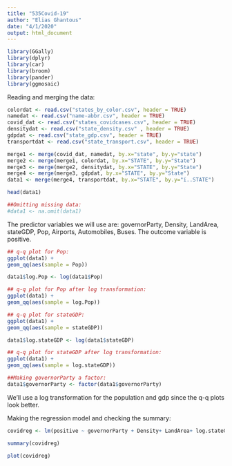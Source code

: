 ---
title: "535Covid-19"
author: "Elias Ghantous"
date: "4/1/2020"
output: html_document
---


```{r, include=FALSE}
library(GGally)
library(dplyr)
library(car)
library(broom)
library(pander)
library(ggmosaic)
```


Reading and merging the data:
```{r, include = TRUE}

colordat <- read.csv("states_by_color.csv", header = TRUE)
namedat <- read.csv("name-abbr.csv", header = TRUE)
covid_dat <- read.csv("states_covidcases.csv", header = TRUE)
densitydat <- read.csv("state_density.csv" , header = TRUE)
gdpdat <- read.csv("state_gdp.csv", header = TRUE)
transportdat <- read.csv("state_transport.csv", header = TRUE)

merge1 <- merge(covid_dat, namedat, by.x="state", by.y="state")
merge2 <- merge(merge1, colordat, by.x="STATE", by.y="State")
merge3 <- merge(merge2, densitydat, by.x="STATE", by.y="State")
merge4 <- merge(merge3, gdpdat, by.x="STATE", by.y="State")
data1 <- merge(merge4, transportdat, by.x="STATE", by.y="ï..STATE")

head(data1)

##Omitting missing data:
#data1 <- na.omit(data1)
```

The predictor variables we will use are: governorParty, Density, LandArea, stateGDP, Pop, Airports, Automobiles, Buses. The outcome variable is positive. 

```{r, include=TRUE}
## q-q plot for Pop:
ggplot(data1) +
geom_qq(aes(sample = Pop))

data1$log.Pop <- log(data1$Pop)

## q-q plot for Pop after log transformation:
ggplot(data1) +
geom_qq(aes(sample = log.Pop))

## q-q plot for stateGDP:
ggplot(data1) +
geom_qq(aes(sample = stateGDP))

data1$log.stateGDP <- log(data1$stateGDP)

## q-q plot for stateGDP after log transformation:
ggplot(data1) +
geom_qq(aes(sample = log.stateGDP))

##Making governorParty a factor:
data1$governorParty <- factor(data1$governorParty)

```
We'll use a log transformation for the population and gdp since the q-q plots look better. 

Making the regression model and checking the summary:
```{r, include=TRUE}

covidreg <- lm(positive ~ governorParty + Density+ LandArea+ log.stateGDP + log.Pop + Airports, data = data1)

summary(covidreg)

plot(covidreg)
```

